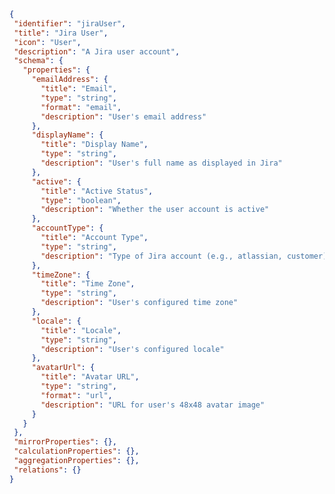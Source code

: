 ```json showLineNumbers
{
 "identifier": "jiraUser",
 "title": "Jira User",
 "icon": "User",
 "description": "A Jira user account",
 "schema": {
   "properties": {
     "emailAddress": {
       "title": "Email",
       "type": "string",
       "format": "email", 
       "description": "User's email address"
     },
     "displayName": {
       "title": "Display Name",
       "type": "string",
       "description": "User's full name as displayed in Jira"
     },
     "active": {
       "title": "Active Status",
       "type": "boolean",
       "description": "Whether the user account is active"
     },
     "accountType": {
       "title": "Account Type",
       "type": "string",
       "description": "Type of Jira account (e.g., atlassian, customer)"
     },
     "timeZone": {
       "title": "Time Zone", 
       "type": "string",
       "description": "User's configured time zone"
     },
     "locale": {
       "title": "Locale",
       "type": "string",
       "description": "User's configured locale"
     },
     "avatarUrl": {
       "title": "Avatar URL",
       "type": "string",
       "format": "url",
       "description": "URL for user's 48x48 avatar image"
     }
   }
 },
 "mirrorProperties": {},
 "calculationProperties": {},
 "aggregationProperties": {},
 "relations": {}
}
```